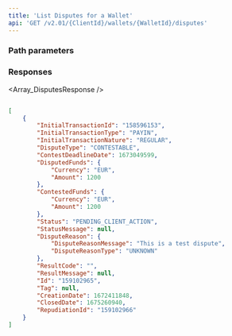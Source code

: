 ```yaml
---
title: 'List Disputes for a Wallet'  
api: 'GET /v2.01/{ClientId}/wallets/{WalletId}/disputes'  
---
```




### Path parameters  

<WalletId />  

### Responses  

<AccordionGroup><Accordion title="200">  

<Array_DisputesResponse /></Accordion></AccordionGroup>  

<ResponseExample>  

```json 200  

[
    {
        "InitialTransactionId": "158596153",
        "InitialTransactionType": "PAYIN",
        "InitialTransactionNature": "REGULAR",
        "DisputeType": "CONTESTABLE",
        "ContestDeadlineDate": 1673049599,
        "DisputedFunds": {
            "Currency": "EUR",
            "Amount": 1200
        },
        "ContestedFunds": {
            "Currency": "EUR",
            "Amount": 1200
        },
        "Status": "PENDING_CLIENT_ACTION",
        "StatusMessage": null,
        "DisputeReason": {
            "DisputeReasonMessage": "This is a test dispute",
            "DisputeReasonType": "UNKNOWN"
        },
        "ResultCode": "",
        "ResultMessage": null,
        "Id": "159102965",
        "Tag": null,
        "CreationDate": 1672411848,
        "ClosedDate": 1675260940,
        "RepudiationId": "159102966"
    }
]  

 ```  

</ResponseExample>  

<RequestExample>  
    <NodeListWalletDisputes />
    <RubyListDisputesWallet />
    <ListWalletDisputesPython />
</RequestExample>